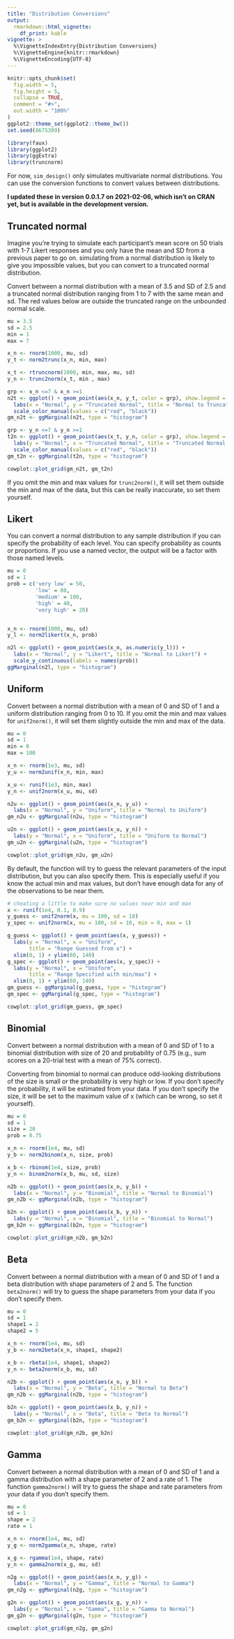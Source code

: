 ```yaml
---
title: "Distribution Conversions"
output: 
  rmarkdown::html_vignette:
    df_print: kable
vignette: >
  %\VignetteIndexEntry{Distribution Conversions}
  %\VignetteEngine{knitr::rmarkdown}
  %\VignetteEncoding{UTF-8}
---
```


```r
knitr::opts_chunk$set(
  fig.width = 5,
  fig.height = 5,
  collapse = TRUE,
  comment = "#>",
  out.width = "100%"
)
ggplot2::theme_set(ggplot2::theme_bw())
set.seed(8675309)
```

```r
library(faux)
library(ggplot2)
library(ggExtra)
library(truncnorm)
```

For now, `sim_design()` only simulates multivariate normal distributions. You can use the conversion functions to convert values between distributions.

**I updated these in version 0.0.1.7 on 2021-02-06, which isn't on CRAN yet, but is available in the development version.**

## Truncated normal

Imagine you're trying to simulate each participant's mean score on 50 trials with 1-7 Likert responses and you only have the mean and SD from a previous paper to go on. simulating from a normal distribution is likely to give you impossible values, but you can convert to a truncated normal distribution.

Convert between a normal distribution with a mean of 3.5 and SD of 2.5 and a truncated normal distribution ranging from 1 to 7 with the same mean and sd. The red values below are outside the truncated range on the unbounded normal scale.

```r
mu = 3.5
sd = 2.5
min = 1
max = 7

x_n <- rnorm(1000, mu, sd)
y_t <- norm2trunc(x_n, min, max)

x_t <- rtruncnorm(1000, min, max, mu, sd)
y_n <- trunc2norm(x_t, min , max)
```

```r
grp <- x_n <=7 & x_n >=1
n2t <- ggplot() + geom_point(aes(x_n, y_t, color = grp), show.legend = FALSE) +
  labs(x = "Normal", y = "Truncated Normal", title = "Normal to Truncated Normal") +
  scale_color_manual(values = c("red", "black"))
gm_n2t <- ggMarginal(n2t, type = "histogram")

grp <- y_n <=7 & y_n >=1
t2n <- ggplot() + geom_point(aes(x_t, y_n, color = grp), show.legend = FALSE) +
  labs(y = "Normal", x = "Truncated Normal", title = "Truncated Normal to Normal") +
  scale_color_manual(values = c("red", "black"))
gm_t2n <- ggMarginal(t2n, type = "histogram")

cowplot::plot_grid(gm_n2t, gm_t2n)
```


If you omit the min and max values for `trunc2norm()`, it will set them outside the min and max of the data, but this can be really inaccurate, so set them yourself.

## Likert

You can convert a normal distribution to any sample distribution if you can specify the probability of each level. You can specify probability as counts or proportions. If you use a named vector, the output will be a factor with those named levels.

```r
mu = 0
sd = 1
prob = c('very low' = 50, 
         'low' = 80, 
         'medium' = 100, 
         'high' = 40, 
         'very high' = 20)


x_n <- rnorm(1000, mu, sd)
y_l <- norm2likert(x_n, prob)
```

```r
n2l <- ggplot() + geom_point(aes(x_n, as.numeric(y_l))) +
  labs(x = "Normal", y = "Likert", title = "Normal to Likert") +
  scale_y_continuous(labels = names(prob))
ggMarginal(n2l, type = "histogram")
```


## Uniform

Convert between a normal distribution with a mean of 0 and SD of 1 and a uniform distribution ranging from 0 to 10. If you omit the min and max values for `unif2norm()`, it will set them slightly outside the min and max of the data.

```r
mu = 0
sd = 1
min = 0
max = 100

x_n <- rnorm(1e3, mu, sd)
y_u <- norm2unif(x_n, min, max)

x_u <- runif(1e3, min, max)
y_n <- unif2norm(x_u, mu, sd)
```

```r
n2u <- ggplot() + geom_point(aes(x_n, y_u)) +
  labs(x = "Normal", y = "Uniform", title = "Normal to Uniform")
gm_n2u <- ggMarginal(n2u, type = "histogram")

u2n <- ggplot() + geom_point(aes(x_u, y_n)) +
  labs(y = "Normal", x = "Uniform", title = "Uniform to Normal")
gm_u2n <- ggMarginal(u2n, type = "histogram")

cowplot::plot_grid(gm_n2u, gm_u2n)
```


By default, the function will try to guess the relevant parameters of the input distribution, but you can also specify them. This is especially useful if you know the actual min and max values, but don't have enough data for any of the observations to be near them.

```r
# cheating a little to make sure no values near min and max
x <- runif(1e4, 0.1, 0.9) 
y_guess <- unif2norm(x, mu = 100, sd = 10)
y_spec <- unif2norm(x, mu = 100, sd = 10, min = 0, max = 1)
```

```r
g_guess <- ggplot() + geom_point(aes(x, y_guess)) +
  labs(y = "Normal", x = "Uniform",
       title = "Range Guessed from x") +
  xlim(0, 1) + ylim(60, 140)
g_spec <- ggplot() + geom_point(aes(x, y_spec)) +
  labs(y = "Normal", x = "Uniform",
       title = "Range Specified with min/max") +
  xlim(0, 1) + ylim(60, 140)
gm_guess <- ggMarginal(g_guess, type = "histogram")
gm_spec <- ggMarginal(g_spec, type = "histogram")

cowplot::plot_grid(gm_guess, gm_spec)
```

## Binomial

Convert between a normal distribution with a mean of 0 and SD of 1 to a binomial distribution with size of 20 and probability of 0.75 (e.g., sum scores on a 20-trial test with a mean of 75% correct). 

Converting from binomial to normal can produce odd-looking distributions of the size is small or the probability is very high or low. If you don't specify the probability, it will be estimated from your data. If you don't specify the size, it will be set to the maximum value of x (which can be wrong, so set it yourself).

```r
mu = 0
sd = 1
size = 20
prob = 0.75

x_n <- rnorm(1e4, mu, sd)
y_b <- norm2binom(x_n, size, prob)

x_b <- rbinom(1e4, size, prob)
y_n <- binom2norm(x_b, mu, sd, size)
```

```r
n2b <- ggplot() + geom_point(aes(x_n, y_b)) +
  labs(x = "Normal", y = "Binomial", title = "Normal to Binomial")
gm_n2b <- ggMarginal(n2b, type = "histogram")

b2n <- ggplot() + geom_point(aes(x_b, y_n)) +
  labs(y = "Normal", x = "Binomial", title = "Binomial to Normal")
gm_b2n <- ggMarginal(b2n, type = "histogram")

cowplot::plot_grid(gm_n2b, gm_b2n)
```

## Beta

Convert between a normal distribution with a mean of 0 and SD of 1 and a beta distribution with shape parameters of 2 and 5. The function `beta2norm()` will try to guess the shape parameters from your data if you don't specify them.

```r
mu = 0
sd = 1
shape1 = 2
shape2 = 5

x_n <- rnorm(1e4, mu, sd)
y_b <- norm2beta(x_n, shape1, shape2)

x_b <- rbeta(1e4, shape1, shape2)
y_n <- beta2norm(x_b, mu, sd)
```

```r
n2b <- ggplot() + geom_point(aes(x_n, y_b)) +
  labs(x = "Normal", y = "Beta", title = "Normal to Beta")
gm_n2b <- ggMarginal(n2b, type = "histogram")

b2n <- ggplot() + geom_point(aes(x_b, y_n)) +
  labs(y = "Normal", x = "Beta", title = "Beta to Normal")
gm_b2n <- ggMarginal(b2n, type = "histogram")

cowplot::plot_grid(gm_n2b, gm_b2n)
```

## Gamma

Convert between a normal distribution with a mean of 0 and SD of 1 and a gamma distribution with a shape parameter of 2 and a rate of 1. The function `gamma2norm()` will try to guess the shape and rate parameters from your data if you don't specify them.

```r
mu = 0
sd = 1
shape = 2
rate = 1

x_n <- rnorm(1e4, mu, sd)
y_g <- norm2gamma(x_n, shape, rate)

x_g <- rgamma(1e4, shape, rate)
y_n <- gamma2norm(x_g, mu, sd)
```

```r
n2g <- ggplot() + geom_point(aes(x_n, y_g)) +
  labs(x = "Normal", y = "Gamma", title = "Normal to Gamma")
gm_n2g <- ggMarginal(n2g, type = "histogram")

g2n <- ggplot() + geom_point(aes(x_g, y_n)) +
  labs(y = "Normal", x = "Gamma", title = "Gamma to Normal")
gm_g2n <- ggMarginal(g2n, type = "histogram")

cowplot::plot_grid(gm_n2g, gm_g2n)
```